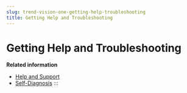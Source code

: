 ```yaml
---
slug: trend-vision-one-getting-help-troubleshooting
title: Getting Help and Troubleshooting
---
```

# Getting Help and Troubleshooting

**Related information**

- [Help and Support](help-support.md "Find Trend Micro resources and tools available online that help you learn about and troubleshoot Trend Vision One.")
- [Self-Diagnosis](self-diagnosis.md "Identify and troubleshoot common issues with Trend Vision One.")
:::
